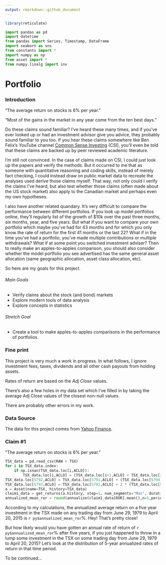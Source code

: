 ```yaml
---
output: rmarkdown::github_document
---
```


```r
library(reticulate)
```

```python
import pandas as pd
import datetime
from pandas import Series, Timestamp, DataFrame
import seaborn as sns
from constants import *
import numpy as np
from asset import *
from numpy.linalg import inv
```
# Portfolio

### Introduction
“The average return on stocks is 6% per year.”

“Most of the gains in the market in any year come from the ten best days.”

Do these claims sound familiar? I’ve heard these many times, and if you’ve ever looked up or had an investment advisor give you advice, they probably sound familiar to you too. If you hear these claims somewhere like Ben Felix’s YouTube channel [Common Sense Investing](https://www.youtube.com/channel/UCDXTQ8nWmx_EhZ2v-kp7QxA) (CSI), you’ll even be told that these claims are backed up by peer reviewed academic literature.

I’m still not convinced. In the case of claims made on CSI, I could just look up the papers and verify the methods. But it occurred to me that as someone with quantitative reasoning and coding skills, instead of merely fact checking, I could instead draw on public market data to recreate the analyses used derive those claims myself. That way, not only could I verify the claims I’ve heard, but also test whether those claims (often made about the US stock market) also apply to the Canadian market and perhaps even my own hypotheses.

I also have another related quandary. It’s very difficult to compare the performance between different portfolios. If you look up model portfolios online, they’ll regularly list of the growth of $10k over the past three months, six months, year, and five years. But what if you want to compare your own portfolio which maybe you’ve had for 43 months and for which you only know the rate of return for the first 41 months or the last 22? What if in the time you’ve had a portfolio, you’ve made multiple contributions or multiple withdrawals? What if at some point you switched investment adviser? Then to really make an apples-to-apples comparison, you should also consider whether the model portfolio you see advertised has the same general asset allocation (same geographic allocation, asset class allocation, etc).

So here are my goals for this project.

###### Main Goals
* Verify claims about the stock (and bond) markets
* Explore modern tools of data analysis
* Explore concepts in statistics

###### Stretch Goal
* Create a tool to make apples-to-apples comparisons in the performance of portfolios.


### Fine print
This project is very much a work in progress. In what follows, I ignore
investment fees, taxes, dividends and all other cash payouts from holding assets.

 Rates of return are based on the *Adj Close* values.

 There’s also a few holes in my data set which I’ve filled in by taking the average
 Adj Close values of the closest non-null values.

There are probably other errors in my work.

### Data Source
The data for this project comes from [Yahoo Finance](ca.finance.yahoo.com).


### Claim #1
“The average return on stocks is 6% per year.”

```python
TSX_data = pd.read_csv(RAW + TSX)
for i in TSX_data.index:
    if np.isnan(TSX_data.loc[i,ACLO]):
        TSX_data.loc[i,ACLO] = (TSX_data.loc[i+1,ACLO] + TSX_data.loc[i-1,ACLO])/2
TSX_data.loc[5792,ACLO] = TSX_data.loc[5791,ACLO] + (TSX_data.loc[5794,ACLO] - TSX_data.loc[5791,ACLO])/3
TSX_data.loc[5793,ACLO] = TSX_data.loc[5791,ACLO] + 2 * (TSX_data.loc[5794,ACLO] - TSX_data.loc[5791,ACLO])/3
a = Asset(name=TSX, history=TSX_data)
claim1_data = get_returns(a.history, step=1, num_segments="Max", duration=5)
annualized_mean_ror = round(annualize(claim1_data[ROR].mean(),n=5,periodicity=YEARS) * 100,2)
```

According to my calculations, the annualized average return on a five year investment in the TSX
made on any trading day from June 29, 1979 to April 20, 2015 is `r py$annualized_mean_ror`%. Hey! That's pretty close!

But how likely would you have gotten an annual rate of return of `r py$annualized_mean_ror`% after five years,
if you just happened to throw in a lump some investment in the TSX on some trading day from June 29, 1979 to April 20, 2015?
Let's look at the distribution of 5-year annualized rates of return in that time period.

To be continued...
